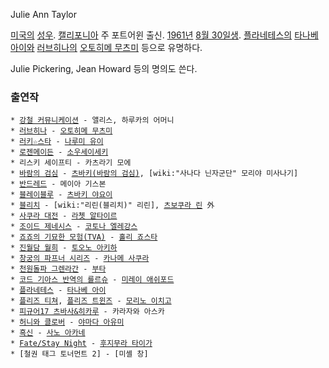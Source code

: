 Julie Ann Taylor

[[미국]]의 [[성우]]. [[캘리포니아]] 주 포트어윈 출신. [[1961년]] [[8월 30일]]생. [[플라네테스]]의 [[타나베 아이]]와 [[러브히나]]의 [[오토히메 무츠미]] 등으로 유명하다.

Julie Pickering, Jean Howard 등의 명의도 쓴다.

=== 출연작 ===
 * [[강철 커뮤니케이션]] - 앨리스, 하루카의 어머니
 * [[러브히나]] - [[오토히메 무츠미]]
 * [[러키☆스타]] - [[나루미 유이]]
 * [[로젠메이든]] - [[소우세이세키]]
 * 리스키 세이프티 - 카츠라기 모에
 * [[바람의 검심]] - [[츠바키(바람의 검심)]], [wiki:"사나다 닌자군단" 모리야 미사나기]
 * [[반드레드]] - 메이아 기스본
 * [[블레이블루]] - [[츠바키 야요이]]
 * [[블리치]] - [wiki:"리린(블리치)" 리린], [[츠보쿠라 린]] 外
 * [[사쿠라 대전 시리즈|사쿠라 대전]] - [[라쳇 알타이르]]
 * [[조이드 제네시스]] - [[코토나 엘레강스]]
 * [[죠죠의 기묘한 모험(TVA)]] - [[홀리 죠스타]] 
 * [[진월담 월희]] - [[토오노 아키하]]
 * [[창궁의 파프너 시리즈]] - [[카나메 사쿠라]]
 * [[천원돌파 그렌라간]] - [[부타]]
 * [[코드 기아스 반역의 를르슈]] - [[미레이 애쉬포드]]
 * [[플라네테스]] - [[타나베 아이]]
 * [[플리즈 티쳐]], [[플리즈 트윈즈]] - [[모리노 이치고]]
 * [[피규어17 츠바사&히카루]] - 카라자와 아스카
 * [[허니와 클로버]] - [[야마다 아유미]]
 * [[흑신]] - [[사노 아카네]]
 * [[Fate/Stay Night]] - [[후지무라 타이가]]
 * [철권 태그 토너먼트 2] - [미셸 창]
